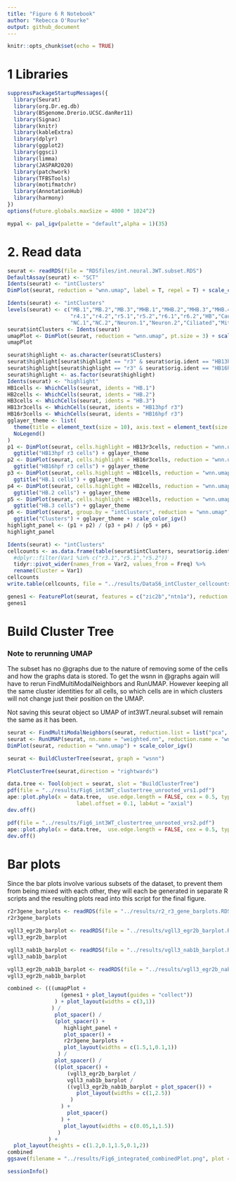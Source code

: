 ```yaml
---
title: "Figure 6 R Notebook"
author: "Rebecca O'Rourke"
output: github_document
---
```


```r
knitr::opts_chunk$set(echo = TRUE)
```

# 1 Libraries
```r
suppressPackageStartupMessages({
  library(Seurat)
  library(org.Dr.eg.db)
  library(BSgenome.Drerio.UCSC.danRer11)
  library(Signac)
  library(knitr)
  library(kableExtra)
  library(dplyr)
  library(ggplot2)
  library(ggsci)
  library(limma)
  library(JASPAR2020)
  library(patchwork)
  library(TFBSTools)
  library(motifmatchr)
  library(AnnotationHub)
  library(harmony)
})
options(future.globals.maxSize = 4000 * 1024^2)
```

```r
mypal <- pal_igv(palette = "default",alpha = 1)(35)
```

# 2. Read data
```r
seurat <- readRDS(file = "RDSfiles/int.neural.3WT.subset.RDS")
DefaultAssay(seurat) <- "SCT"
Idents(seurat) <- "intClusters"
DimPlot(seurat, reduction = "wnn.umap", label = T, repel = T) + scale_color_igv()
```

```r
Idents(seurat) <- "intClusters"
levels(seurat) <- c("MB.1","MB.2","MB.3","MHB.1","MHB.2","MHB.3","MHB.4","MHB.5","MHB.6","Neurog","r1","r2","r1&r2.1","r1&r2.2","r3.1",
                    "r4.1","r4.2","r5.1","r5.2","r6.1","r6.2","HB","CaudHB.1","CaudHB.2","CaudHB.3","CaudHB.4","SC.1","SC.2","SC.3","SC.4",
                    "NC.1","NC.2","Neuron.1","Neuron.2","Ciliated","Mitochondrial")
seurat$intClusters <- Idents(seurat)
umapPlot <- DimPlot(seurat, reduction = "wnn.umap", pt.size = 3) + scale_color_igv() + theme(legend.text = element_text(size = 16))
umapPlot
```

```r
seurat$highlight <- as.character(seurat$Clusters)
seurat$highlight[seurat$highlight == "r3" & seurat$orig.ident == "HB13hpf"] <- "HB13hpf r3"
seurat$highlight[seurat$highlight == "r3" & seurat$orig.ident == "HB16hpf"] <- "HB16hpf r3"
seurat$highlight <- as.factor(seurat$highlight)
Idents(seurat) <- "highlight"
HB1cells <- WhichCells(seurat, idents = "HB.1")
HB2cells <- WhichCells(seurat, idents = "HB.2")
HB3cells <- WhichCells(seurat, idents = "HB.3")
HB13r3cells <- WhichCells(seurat, idents = "HB13hpf r3")
HB16r3cells <- WhichCells(seurat, idents = "HB16hpf r3")
gglayer_theme <- list(
  theme(title = element_text(size = 10), axis.text = element_text(size = 10), axis.title = element_blank()),
  NoLegend()
)
p1 <- DimPlot(seurat, cells.highlight = HB13r3cells, reduction = "wnn.umap", pt.size = 0.5, sizes.highlight = 0.5) + 
  ggtitle("HB13hpf r3 cells") + gglayer_theme
p2 <- DimPlot(seurat, cells.highlight = HB16r3cells, reduction = "wnn.umap", pt.size = 0.5, sizes.highlight = 0.5) + 
  ggtitle("HB16hpf r3 cells") + gglayer_theme
p3 <- DimPlot(seurat, cells.highlight = HB1cells, reduction = "wnn.umap", pt.size = 0.5, sizes.highlight = 0.5) + 
  ggtitle("HB.1 cells") + gglayer_theme
p4 <- DimPlot(seurat, cells.highlight = HB2cells, reduction = "wnn.umap", pt.size = 0.5, sizes.highlight = 0.5) + 
  ggtitle("HB.2 cells") + gglayer_theme
p5 <- DimPlot(seurat, cells.highlight = HB3cells, reduction = "wnn.umap", pt.size = 0.5, sizes.highlight = 0.5) + 
  ggtitle("HB.3 cells") + gglayer_theme
p6 <- DimPlot(seurat, group.by = "intClusters", reduction = "wnn.umap", pt.size = 0.5, sizes.highlight = 0.5) + 
  ggtitle("Clusters") + gglayer_theme + scale_color_igv()
highlight_panel <- (p1 + p2) / (p3 + p4) / (p5 + p6) 
highlight_panel
```

```r
Idents(seurat) <- "intClusters"
cellcounts <- as.data.frame(table(seurat$intClusters, seurat$orig.ident)) %>%
  #dplyr::filter(Var1 %in% c("r3.1","r5.1","r5.2"))
  tidyr::pivot_wider(names_from = Var2, values_from = Freq) %>%
  rename(Cluster = Var1)
cellcounts
write.table(cellcounts, file = "../results/DataS6_intCluster_cellcounts.txt", sep = "\t", quote = FALSE, col.names = NA)
```

```r
genes1 <- FeaturePlot(seurat, features = c("zic2b","ntn1a"), reduction = "wnn.umap", max.cutoff = 2, ncol = 1)
genes1
```
# Build Cluster Tree

### Note to rerunning UMAP

The subset has no @graphs due to the nature of removing some of the cells and how the graphs data is stored. To get the wsnn in @graphs again will have to rerun FindMultiModalNeighbors and RunUMAP. However keeping all the same cluster identities for all cells, so which cells are in which clusters will not change just their position on the UMAP.

Not saving this seurat object so UMAP of int3WT.neural.subset will remain the same as it has been.

```r
seurat <- FindMultiModalNeighbors(seurat, reduction.list = list("pca", "harmony"), dims.list = list(1:50, 2:50))
seurat <- RunUMAP(seurat, nn.name = "weighted.nn", reduction.name = "wnn.umap", reduction.key = "wnnUMAP_", assay = "RNA")
DimPlot(seurat, reduction = "wnn.umap") + scale_color_igv()
```

```r
seurat <- BuildClusterTree(seurat, graph = "wsnn")
```

```r
PlotClusterTree(seurat,direction = "rightwards")
```

```r
data.tree <- Tool(object = seurat, slot = "BuildClusterTree")
pdf(file = "../results/Fig6_int3WT_clustertree_unrooted_vrs1.pdf")
ape::plot.phylo(x = data.tree,  use.edge.length = FALSE, cex = 0.5, type = "u", 
                      label.offset = 0.1, lab4ut = "axial")
dev.off()
```

```r
pdf(file = "../results/Fig6_int3WT_clustertree_unrooted_vrs2.pdf")
ape::plot.phylo(x = data.tree,  use.edge.length = FALSE, cex = 0.5, type = "u")
dev.off()
```

# Bar plots

Since the bar plots involve various subsets of the dataset, to prevent them from being mixed with each other, they will each be generated in separate R scripts and the resulting plots read into this script for the final figure.

```r
r2r3gene_barplots <- readRDS(file = "../results/r2_r3_gene_barplots.RDS")
r2r3gene_barplots
```
```r
vgll3_egr2b_barplot <- readRDS(file = "../results/vgll3_egr2b_barplot.RDS")
vgll3_egr2b_barplot
```
```r
vgll3_nab1b_barplot <- readRDS(file = "../results/vgll3_nab1b_barplot.RDS")
vgll3_nab1b_barplot
```

```r
vgll3_egr2b_nab1b_barplot <- readRDS(file = "../results/vgll3_egr2b_nab1b_barplot.RDS")
vgll3_egr2b_nab1b_barplot
```


```r
combined <- (((umapPlot + 
                 (genes1 + plot_layout(guides = "collect"))
               ) + plot_layout(widths = c(3,1))
              ) / 
               plot_spacer() / 
               (plot_spacer() + 
                  highlight_panel + 
                  plot_spacer() + 
                  r2r3gene_barplots + 
                  plot_layout(widths = c(1.5,1,0.1,1))
                ) /
               plot_spacer() /
               ((plot_spacer() +
                   (vgll3_egr2b_barplot / 
                   vgll3_nab1b_barplot / 
                   ((vgll3_egr2b_nab1b_barplot + plot_spacer()) + 
                      plot_layout(widths = c(1,2.5))
                    )
                 ) +
                   plot_spacer()
                 ) +
                  plot_layout(widths = c(0.05,1,1.5))
                )
             ) +
  plot_layout(heights = c(1.2,0.1,1.5,0.1,2))
combined
ggsave(filename = "../results/Fig6_integrated_combinedPlot.png", plot = combined)
```




```r
sessionInfo()
```


